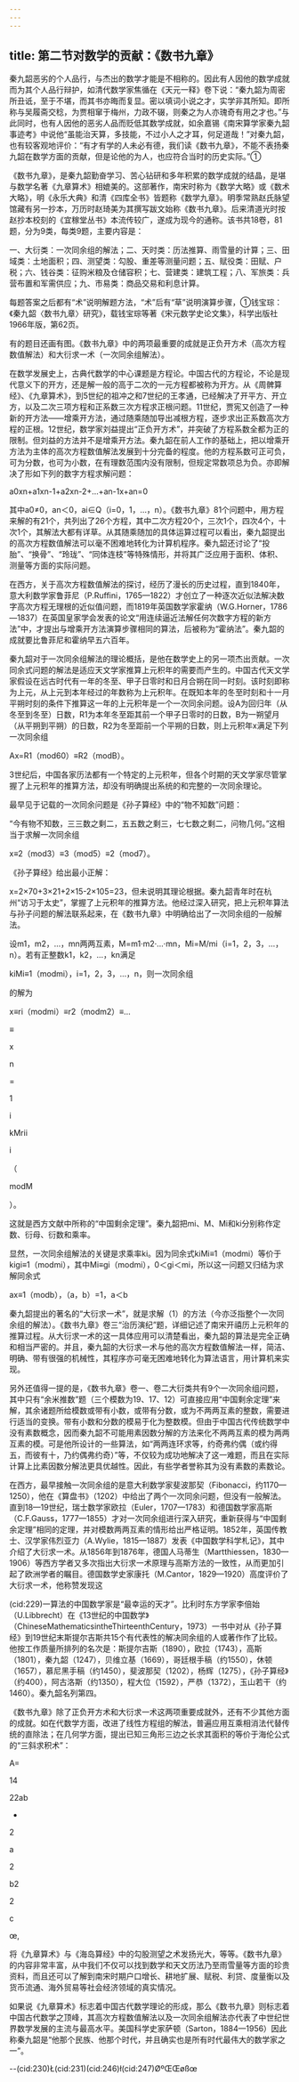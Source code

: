 ```yaml
---
---
---
```

title: 第二节对数学的贡献：《数书九章》
---



秦九韶恶劣的个人品行，与杰出的数学才能是不相称的。因此有人因他的数学成就而为其个人品行辩护，如清代数学家焦循在《天元一释》卷下说：“秦九韶为周密所丑诋，至于不堪，而其书亦晦而复显。密以填词小说之才，实学非其所知。即所称与吴履斋交稔，为贾相窜于梅州，力政不辍，则秦之为人亦瑰奇有用之才也。”与此同时，也有人因他的恶劣人品而贬低其数学成就，如余嘉锡《南宋算学家秦九韶事迹考》中说他“虽能治天算，多技能，不过小人之才耳，何足道哉！”对秦九韶，也有较客观地评价：“有才有学的人未必有德，我们读《数书九章》，不能不表扬秦九韶在数学方面的贡献，但是论他的为人，也应符合当时的历史实际。”①

《数书九章》，是秦九韶勤奋学习、苦心钻研和多年积累的数学成就的结晶，是堪与数学名著《九章算术》相媲美的。这部著作，南宋时称为《数学大略》或《数术大略》，明《永乐大典》和清《四库全书》皆题称《数学九章》。明季常熟赵氏脉望馆藏有另一抄本，万历时赵琦美为其撰写跋文始称《数书九章》。后来清道光时按赵抄本校刻的《宜稼堂丛书》本流传较广，遂成为现今的通称。该书共18卷，81题，分为9类，每类9题，主要内容是：

一、大衍类：一次同余组的解法；二、天时类：历法推算、雨雪量的计算；三、田域类：土地面积；四、测望类：勾股、重差等测量问题；五、赋役类：田赋、户税；六、钱谷类：征购米粮及仓储容积；七、营建类：建筑工程；八、军旅类：兵营布置和军需供应；九、市易类：商品交易和利息计算。

每题答案之后都有“术”说明解题方法，“术”后有“草”说明演算步骤，①钱宝琮：《秦九韶〈数书九章〉研究》，载钱宝琮等著《宋元数学史论文集》，科学出版社1966年版，第62页。

有的题目还画有图。《数书九章》中的两项最重要的成就是正负开方术（高次方程数值解法）和大衍求一术（一次同余组解法）。

在数学发展史上，古典代数学的中心课题是方程论。中国古代的方程论，不论是现代意义下的开方，还是解一般的高于二次的一元方程都被称为开方。从《周髀算经》、《九章算术》，到5世纪的祖冲之和7世纪的王孝通，已经解决了开平方、开立方，以及二次三项方程和正系数三次方程求正根问题。11世纪，贾宪又创造了一种新的开方法——增乘开方法，通过随乘随加导出减根方程，逐步求出正系数高次方程的正根。12世纪，数学家刘益提出“正负开方术”，并突破了方程系数全都为正的限制。但刘益的方法并不是增乘开方法。秦九韶在前人工作的基础上，把以增乘开方法为主体的高次方程数值解法发展到十分完备的程度。他的方程系数可正可负，可为分数，也可为小数，在有理数范围内没有限制，但规定常数项总为负。亦即解决了形如下列的数字方程求解问题：

a0xn+a1xn-1+a2xn-2+…+an-1x+an=0

其中a0≠0，an＜0，ai∈Q（i=0，1，…，n）。《数书九章》81个问题中，用方程来解的有21个，共列出了26个方程，其中二次方程20个，三次1个，四次4个，十次1个，其解法大都有详草。从其随乘随加的具体运算过程可以看出，秦九韶提出的高次方程数值解法可以毫不困难地转化为计算机程序。秦九韶还讨论了“投胎”、“换骨”、“玲珑”、“同体连枝”等特殊情形，并将其广泛应用于面积、体积、测量等方面的实际问题。

在西方，关于高次方程数值解法的探讨，经历了漫长的历史过程，直到1840年，意大利数学家鲁菲尼（P.Ruffini，1765—1822）才创立了一种逐次近似法解决数字高次方程无理根的近似值问题，而1819年英国数学家霍纳（W.G.Horner，1786—1837）在英国皇家学会发表的论文“用连续逼近法解任何次数字方程的新方法”中，才提出与增乘开方法演算步骤相同的算法，后被称为“霍纳法”。秦九韶的成就要比鲁菲尼和霍纳早五六百年。

秦九韶对于一次同余组解法的理论概括，是他在数学史上的另一项杰出贡献。一次同余式问题的解法是适应天文学家推算上元积年的需要而产生的。中国古代天文学家假设在远古时代有一年的冬至、甲子日零时和日月合朔在同一时刻。该时刻即称为上元，从上元到本年经过的年数称为上元积年。在既知本年的冬至时刻和十一月平朔时刻的条件下推算这一年的上元积年是一个一次同余问题。设A为回归年（从冬至到冬至）日数，R1为本年冬至距其前一个甲子日零时的日数，B为一朔望月（从平朔到平朔）的日数，R2为冬至距前一个平朔的日数，则上元积年x满足下列一次同余组

Ax=R1（mod60）≡R2（modB）。

3世纪后，中国各家历法都有一个特定的上元积年，但各个时期的天文学家尽管掌握了上元积年的推算方法，却没有明确提出系统的和完整的一次同余理论。

最早见于记载的一次同余问题是《孙子算经》中的“物不知数”问题：

“今有物不知数，三三数之剩二，五五数之剩三，七七数之剩二，问物几何。”这相当于求解一次同余组

x≡2（mod3）≡3（mod5）≡2（mod7）。

《孙子算经》给出最小正解：

x=2×70+3×21+2×15-2×105=23，但未说明其理论根据。秦九韶青年时在杭州“访习于太史”，掌握了上元积年的推算方法。他经过深入研究，把上元积年算法与孙子问题的解法联系起来，在《数书九章》中明确给出了一次同余组的一般解法。

设m1，m2，…，mn两两互素，M=m1·m2·…·mn，Mi=M/mi（i=1，2，3，…，n）。若有正整数k1，k2，…，kn满足

kiMi≡1（modmi），i=1，2，3，…，n，则一次同余组

的解为

x≡ri（modmi）≡r2（modm2）≡…

≡

x

n

=

1

i

kMrii

i

（

modM

）。

这就是西方文献中所称的“中国剩余定理”。秦九韶把mi、M、Mi和ki分别称作定数、衍母、衍数和乘率。

显然，一次同余组解法的关键是求乘率ki。因为同余式kiMi≡1（modmi）等价于kigi≡1（modmi），其中Mi≡gi（modmi），0＜gi＜mi，所以这一问题又归结为求解同余式

ax≡1（modb），（a，b）=1，a＜b

秦九韶提出的著名的“大衍求一术”，就是求解（1）的方法（今亦泛指整个一次同余组的解法）。《数书九章》卷三“治历演纪”题，详细记述了南宋开禧历上元积年的推算过程。从大衍求一术的这一具体应用可以清楚看出，秦九韶的算法是完全正确和相当严密的。并且，秦九韶的大衍求一术与他的高次方程数值解法一样，简洁、明确、带有很强的机械性，其程序亦可毫无困难地转化为算法语言，用计算机来实现。

另外还值得一提的是，《数书九章》卷一、卷二大衍类共有9个一次同余组问题，其中只有“余米推数”题（三个模数为19、17、12）可直接应用“中国剩余定理”来解，其余诸题所给模数或带有小数，或带有分数，或为不两两互素的整数，需要进行适当的变换。带有小数和分数的模易于化为整数模。但由于中国古代传统数学中没有素数概念，因而秦九韶不可能用素因数分解的方法来化不两两互素的模为两两互素的模。可是他所设计的一些算法，如“两两连环求等，约奇弗约偶（或约得五，而彼有十，乃约偶弗约奇）”等，不仅较为成功地解决了这一难题，而且在实际计算上比素因数分解法更具优越性。因此，有些学者誉称其为没有素数的素数论。

在西方，最早接触一次同余组的是意大利数学家斐波那契（Fibonacci，约1170—1250），他在《算盘书》（1202）中给出了两个一次同余问题，但没有一般解法。直到18—19世纪，瑞士数学家欧拉（Euler，1707—1783）和德国数学家高斯（C.F.Gauss，1777—1855）才对一次同余组进行深入研究，重新获得与“中国剩余定理”相同的定理，并对模数两两互素的情形给出严格证明。1852年，英国传教士、汉学家伟烈亚力（A.Wylie，1815—1887）发表《中国数学科学札记》，其中介绍了大衍求一术。从1856年到1876年，德国人马蒂生（Martthiessen，1830—1906）等西方学者又多次指出大衍求一术原理与高斯方法的一致性，从而更加引起了欧洲学者的瞩目。德国数学史家康托（M.Cantor，1829—1920）高度评价了大衍求一术，他称赞发现这

(cid:229)一算法的中国数学家是“最幸运的天才”。比利时东方学家李倍始（U.Libbrecht）在《13世纪的中国数学》（ChineseMathematicsintheThirteenthCentury，1973）一书中对从《孙子算经》到19世纪末斯提尔吉斯共15个有代表性的解决同余组的人或著作作了比较。他按工作质量所排列的名次是：斯提尔吉斯（1890），欧拉（1743），高斯（1801），秦九韶（1247），贝维立基（1669），哥廷根手稿（约1550），休顿（1657），慕尼黑手稿（约1450），斐波那契（1202），杨辉（1275），《孙子算经》（约400），阿古洛斯（约1350），程大位（1592），严恭（1372），玉山若干（约1460）。秦九韶名列第四。

《数书九章》除了正负开方术和大衍求一术这两项重要成就外，还有不少其他方面的成就。如在代数学方面，改进了线性方程组的解法，普遍应用互乘相消法代替传统的直除法；在几何学方面，提出已知三角形三边之长求其面积的等价于海伦公式的“三斜求积术”：

A=

14

22ab

+

2

a

2

b2

2

c

œ,

将《九章算术》与《海岛算经》中的勾股测望之术发扬光大，等等。《数书九章》的内容非常丰富，从中我们不仅可以找到数学和天文历法乃至雨雪量等方面的珍贵资料，而且还可以了解到南宋时期户口增长、耕地扩展、赋税、利贷、度量衡以及货币流通、海外贸易等社会经济领域的真实情况。

如果说《九章算术》标志着中国古代数学理论的形成，那么《数书九章》则标志着中国古代数学之顶峰，其高次方程数值解法以及一次同余组解法亦代表了中世纪世界数学发展的主流与最高水平。美国科学史家萨顿（Sarton，1884—1956）因此称秦九韶是“他那个民族、他那个时代，并且确实也是所有时代最伟大的数学家之一”。

--(cid:230)Ł(cid:231)(cid:246)ł(cid:247)ØºŒŒøßœ